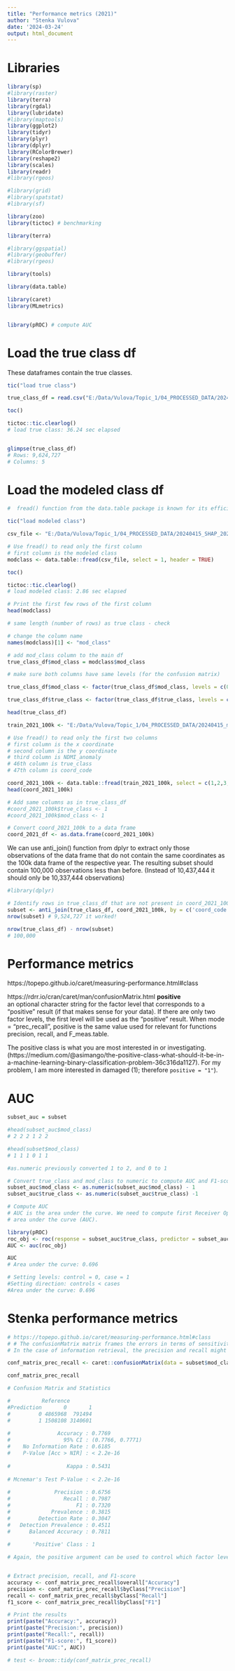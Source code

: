 ```yaml
---
title: "Performance metrics (2021)"
author: "Stenka Vulova"
date: '2024-03-24'
output: html_document
---
```


# Libraries 

```r

library(sp)
#library(raster)
library(terra)
library(rgdal)
library(lubridate)
#library(maptools)
library(ggplot2)
library(tidyr)
library(plyr)
library(dplyr)
library(RColorBrewer)
library(reshape2)
library(scales)
library(readr)
#library(rgeos)

#library(grid)
#library(spatstat)
#library(sf)

library(zoo)
library(tictoc) # benchmarking

library(terra)

#library(ggspatial)
#library(geobuffer)
#library(rgeos)

library(tools)

library(data.table)

library(caret)
library(MLmetrics)


library(pROC) # compute AUC 

```

# Load the true class df 

These dataframes contain the true classes.

```r

tic("load true class")

true_class_df = read.csv("E:/Data/Vulova/Topic_1/04_PROCESSED_DATA/20240415_dfs_true_class/true_class_2021.csv")

toc()

tictoc::tic.clearlog()
# load true class: 36.24 sec elapsed


glimpse(true_class_df)
# Rows: 9,624,727
# Columns: 5

```

# Load the modeled class df 

```r

#  fread() function from the data.table package is known for its efficiency in reading large datasets. 

tic("load modeled class")

csv_file <- "E:/Data/Vulova/Topic_1/04_PROCESSED_DATA/20240415_SHAP_2021_new/X_all_2021_SHAP.csv"

# Use fread() to read only the first column
# first column is the modeled class
modclass <- data.table::fread(csv_file, select = 1, header = TRUE)

toc()

tictoc::tic.clearlog()
# load modeled class: 2.86 sec elapsed

# Print the first few rows of the first column
head(modclass)

# same length (number of rows) as true class - check

# change the column name
names(modclass)[1] <- "mod_class"

# add mod_class column to the main df
true_class_df$mod_class = modclass$mod_class

# make sure both columns have same levels (for the confusion matrix)

true_class_df$mod_class <- factor(true_class_df$mod_class, levels = c(0, 1))

true_class_df$true_class <- factor(true_class_df$true_class, levels = c(0, 1))

head(true_class_df)

```

```r

train_2021_100k <- "E:/Data/Vulova/Topic_1/04_PROCESSED_DATA/20240415_mod_dfs_100K_new/sub_df_100K_2021_new.csv"

# Use fread() to read only the first two columns
# first column is the x coordinate
# second column is the y coordinate
# third column is NDMI_anomaly
# 46th column is true_class
# 47th column is coord_code

coord_2021_100k <- data.table::fread(train_2021_100k, select = c(1,2,3,46,47), header = TRUE)
head(coord_2021_100k)

# Add same columns as in true_class_df
#coord_2021_100k$true_class <- 1
#coord_2021_100k$mod_class <- 1

# Convert coord_2021_100k to a data frame
coord_2021_df <- as.data.frame(coord_2021_100k)


```

We can use anti_join() function from dplyr to extract only those observations of the data frame that 
do not contain the same coordinates as the 100k data frame of the respective year.
The resulting subset should contain 100,000 observations less than before. 
(Instead of 10,437,444 it should only be 10,337,444 observations)

```r

#library(dplyr)

# Identify rows in true_class_df that are not present in coord_2021_100k
subset <- anti_join(true_class_df, coord_2021_100k, by = c('coord_code'))
nrow(subset) # 9,524,727 it worked! 

nrow(true_class_df) - nrow(subset)
# 100,000

```


# Performance metrics 

https://topepo.github.io/caret/measuring-performance.html#class 

https://rdrr.io/cran/caret/man/confusionMatrix.html
**positive**  
an optional character string for the factor level that corresponds to a "positive" result (if that makes sense for your data). If there are only two factor levels, the first level will be used as the "positive" result. When mode = "prec_recall", positive is the same value used for relevant for functions precision, recall, and F_meas.table.

The positive class is what you are most interested in or investigating. (https://medium.com/@asimango/the-positive-class-what-should-it-be-in-a-machine-learning-binary-classification-problem-36c316da1127).
For my problem, I am more interested in damaged (1); therefore `positive = "1"`). 


# AUC

```r

subset_auc = subset

#head(subset_auc$mod_class)
# 2 2 2 1 2 2

#head(subset$mod_class)
# 1 1 1 0 1 1

#as.numeric previously converted 1 to 2, and 0 to 1

# Convert true_class and mod_class to numeric to compute AUC and F1-score
subset_auc$mod_class <- as.numeric(subset_auc$mod_class) - 1
subset_auc$true_class <- as.numeric(subset_auc$true_class) -1

# Compute AUC
# AUC is the area under the curve. We need to compute first Receiver Operator Curve to compute the 
# area under the curve (AUC). 

library(pROC)
roc_obj <- roc(response = subset_auc$true_class, predictor = subset_auc$mod_class, direction = "auto")
AUC <- auc(roc_obj)

AUC
# Area under the curve: 0.696

# Setting levels: control = 0, case = 1
#Setting direction: controls < cases
#Area under the curve: 0.696

```

# Stenka performance metrics

```r

# https://topepo.github.io/caret/measuring-performance.html#class
# # The confusionMatrix matrix frames the errors in terms of sensitivity and specificity.
# In the case of information retrieval, the precision and recall might be more appropriate. In this case, the option mode can be used to get those statistics:

conf_matrix_prec_recall <- caret::confusionMatrix(data = subset$mod_class, reference = subset$true_class, mode = "prec_recall", positive = "1")

conf_matrix_prec_recall

# Confusion Matrix and Statistics

#          Reference
#Prediction       0       1
#         0 4865968  791494
#         1 1508108 3140601
                                          
#               Accuracy : 0.7769          
#                 95% CI : (0.7766, 0.7771)
#    No Information Rate : 0.6185          
#    P-Value [Acc > NIR] : < 2.2e-16       
                                          
#                  Kappa : 0.5431          
                                          
# Mcnemar's Test P-Value : < 2.2e-16       
                                          
#              Precision : 0.6756          
#                 Recall : 0.7987          
#                     F1 : 0.7320          
#             Prevalence : 0.3815          
#         Detection Rate : 0.3047          
#   Detection Prevalence : 0.4511          
#      Balanced Accuracy : 0.7811          
                                          
#       'Positive' Class : 1 

# Again, the positive argument can be used to control which factor level is associated with a “found” or “important” document or sample.


# Extract precision, recall, and F1-score
accuracy <- conf_matrix_prec_recall$overall["Accuracy"]
precision <- conf_matrix_prec_recall$byClass["Precision"]
recall <- conf_matrix_prec_recall$byClass["Recall"]
f1_score <- conf_matrix_prec_recall$byClass["F1"]

# Print the results
print(paste("Accuracy:", accuracy))
print(paste("Precision:", precision))
print(paste("Recall:", recall))
print(paste("F1-score:", f1_score))
print(paste("AUC:", AUC))

# test <- broom::tidy(conf_matrix_prec_recall)

```

